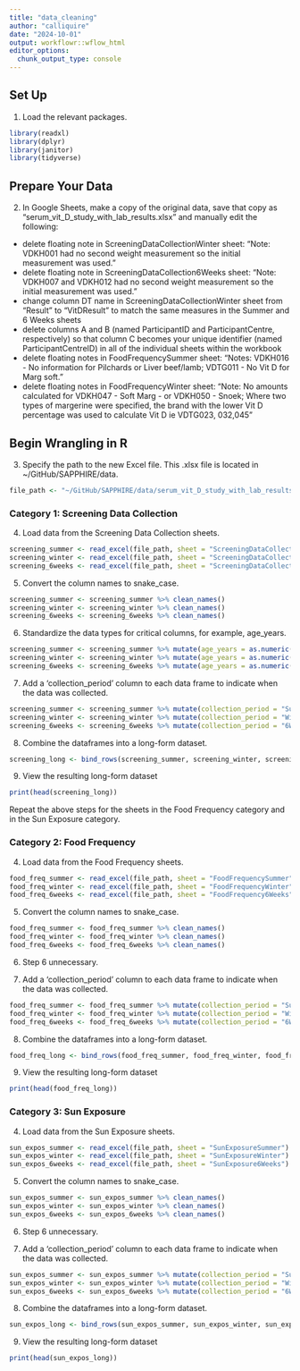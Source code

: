 ```yaml
---
title: "data_cleaning"
author: "calliquire"
date: "2024-10-01"
output: workflowr::wflow_html
editor_options:
  chunk_output_type: console
---
```


## Set Up

1.  Load the relevant packages.

```r
library(readxl)
library(dplyr)
library(janitor)
library(tidyverse)
```

## Prepare Your Data

2.  In Google Sheets, make a copy of the original data, save that copy as "serum_vit_D_study_with_lab_results.xlsx" and manually edit the following:

-   delete floating note in ScreeningDataCollectionWinter sheet: "Note: VDKH001 had no second weight measurement so the initial measurement was used."
-   delete floating note in ScreeningDataCollection6Weeks sheet: "Note: VDKH007 and VDKH012 had no second weight measurement so the initial measurement was used."
-   change column DT name in ScreeningDataCollectionWinter sheet from "Result" to "VitDResult" to match the same measures in the Summer and 6 Weeks sheets
-   delete columns A and B (named ParticipantID and ParticipantCentre, respectively) so that column C becomes your unique identifier (named ParticipantCentreID) in all of the individual sheets within the workbook
-   delete floating notes in FoodFrequencySummer sheet: "Notes: VDKH016 - No information for Pilchards or Liver beef/lamb; VDTG011 - No Vit D for Marg soft."
-   delete floating notes in FoodFrequencyWinter sheet: "Note: No amounts calculated for VDKH047 - Soft Marg - or VDKH050 - Snoek; Where two types of margerine were specified, the brand with the lower Vit D percentage was used to calculate Vit D ie VDTG023, 032,045"

## Begin Wrangling in R

3.  Specify the path to the new Excel file. This .xlsx file is located in \~/GitHub/SAPPHIRE/data.

```r
file_path <- "~/GitHub/SAPPHIRE/data/serum_vit_D_study_with_lab_results.xlsx"
```

### Category 1: Screening Data Collection

4.  Load data from the Screening Data Collection sheets.

```r
screening_summer <- read_excel(file_path, sheet = "ScreeningDataCollectionSummer")
screening_winter <- read_excel(file_path, sheet = "ScreeningDataCollectionWinter")
screening_6weeks <- read_excel(file_path, sheet = "ScreeningDataCollection6Weeks")
```

5.  Convert the column names to snake_case.

```r
screening_summer <- screening_summer %>% clean_names()
screening_winter <- screening_winter %>% clean_names()
screening_6weeks <- screening_6weeks %>% clean_names()
```

6.  Standardize the data types for critical columns, for example, age_years.

```r
screening_summer <- screening_summer %>% mutate(age_years = as.numeric(age_years))
screening_winter <- screening_winter %>% mutate(age_years = as.numeric(age_years))
screening_6weeks <- screening_6weeks %>% mutate(age_years = as.numeric(age_years))
```

7.  Add a 'collection_period' column to each data frame to indicate when the data was collected.

```r
screening_summer <- screening_summer %>% mutate(collection_period = "Summer")
screening_winter <- screening_winter %>% mutate(collection_period = "Winter")
screening_6weeks <- screening_6weeks %>% mutate(collection_period = "6Weeks")
```

8.  Combine the dataframes into a long-form dataset.

```r
screening_long <- bind_rows(screening_summer, screening_winter, screening_6weeks)
```

9.  View the resulting long-form dataset

```r
print(head(screening_long))
```

Repeat the above steps for the sheets in the Food Frequency category and in the Sun Exposure category.

### Category 2: Food Frequency

4.  Load data from the Food Frequency sheets.

```r
food_freq_summer <- read_excel(file_path, sheet = "FoodFrequencySummer")
food_freq_winter <- read_excel(file_path, sheet = "FoodFrequencyWinter")
food_freq_6weeks <- read_excel(file_path, sheet = "FoodFrequency6Weeks")
```

5.  Convert the column names to snake_case.

```r
food_freq_summer <- food_freq_summer %>% clean_names()
food_freq_winter <- food_freq_winter %>% clean_names()
food_freq_6weeks <- food_freq_6weeks %>% clean_names()
```

6.  Step 6 unnecessary.

7.  Add a 'collection_period' column to each data frame to indicate when the data was collected.

```r
food_freq_summer <- food_freq_summer %>% mutate(collection_period = "Summer")
food_freq_winter <- food_freq_winter %>% mutate(collection_period = "Winter")
food_freq_6weeks <- food_freq_6weeks %>% mutate(collection_period = "6Weeks")
```

8.  Combine the dataframes into a long-form dataset.

```r
food_freq_long <- bind_rows(food_freq_summer, food_freq_winter, food_freq_6weeks)
```

9.  View the resulting long-form dataset

```r
print(head(food_freq_long))
```

### Category 3: Sun Exposure

4.  Load data from the Sun Exposure sheets.

```r
sun_expos_summer <- read_excel(file_path, sheet = "SunExposureSummer")
sun_expos_winter <- read_excel(file_path, sheet = "SunExposureWinter")
sun_expos_6weeks <- read_excel(file_path, sheet = "SunExposure6Weeks")
```

5.  Convert the column names to snake_case.

```r
sun_expos_summer <- sun_expos_summer %>% clean_names()
sun_expos_winter <- sun_expos_winter %>% clean_names()
sun_expos_6weeks <- sun_expos_6weeks %>% clean_names()
```

6.  Step 6 unnecessary.

7.  Add a 'collection_period' column to each data frame to indicate when the data was collected.

```r
sun_expos_summer <- sun_expos_summer %>% mutate(collection_period = "Summer")
sun_expos_winter <- sun_expos_winter %>% mutate(collection_period = "Winter")
sun_expos_6weeks <- sun_expos_6weeks %>% mutate(collection_period = "6Weeks")
```

8.  Combine the dataframes into a long-form dataset.

```r
sun_expos_long <- bind_rows(sun_expos_summer, sun_expos_winter, sun_expos_6weeks)
```

9.  View the resulting long-form dataset

```r
print(head(sun_expos_long))
```
